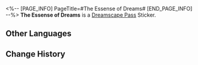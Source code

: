 <%-- [PAGE_INFO]
PageTitle=#The Essense of Dreams#
[END_PAGE_INFO] --%>
{{Stub|Location information}}
{{Item Infobox
|id          = 223809
|image       = Dreamscape Pass Sticker The Essense of Dreams.png{{subst:void|<!--$UPLOAD:<<SpriteOutput/TravelBrochure/StickFigures/223809.png>-<Dreamscape Pass Sticker The Essense of Dreams.png>-<Item Icons>>-->}}
|type        = Dreamscape Pass Sticker
|type2       = The Last Tycoon Stickers
|invCategory = 
|rarity      = 4
|effect      = 
|description = Digital stickers that can be used to decorate the pages of the Dreamtour Handbook. They come in many different styles.
|source1     = [[Investigate the giant rusty Clockie]]
}}
{{Description|Even when dilapidated and rotten, one must look up to the sky.}}
'''The Essense of Dreams''' is a [[Dreamscape Pass]] Sticker.

==Other Languages==
{{Other Languages
|en   = The Essense of Dreams
|zhs  = 梦的内核
|zht  = 夢的核心
|ja   = 夢の中核
|ko   = 꿈의 핵심
|es   = La esencia de los sueños
|fr   = L'essence des rêves
|ru   = Суть грёз
|th   = แก่นของความฝัน
|vi   = Hạt Nhân Của Giấc Mơ
|de   = Die Essenz der Träume
|id   = Inti Mimpi
|pt   = A Essência dos Sonhos
}}

==Change History==
{{Change History|2.2}}